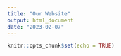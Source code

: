 ```yaml
---
title: "Our Website"
output: html_document
date: "2023-02-07"
---
```


```r
knitr::opts_chunk$set(echo = TRUE)
```

